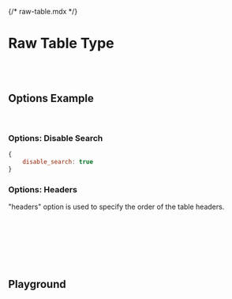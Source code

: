 {/* raw-table.mdx */}



<Meta of={rawTableStories} />


# Raw Table Type
<br/>
<br/>

## Options Example

<br/>

### Options: Disable Search

```js
{
    disable_search: true
}
```
<Canvas of={rawTableStories.DisableSearch} />


### Options: Headers
"headers" option is used to specify the order of the table headers.
```js
{
    headers: ['information', 'age', 'name', 'job']
}
```
<Canvas of={rawTableStories.Headers} />


<br/>
<br/>

## Playground
<Canvas of={rawTableStories.Playground} />
<Controls of={rawTableStories.Playground} />

<br/>
<br/>
